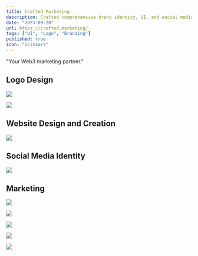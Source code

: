 ```yaml
---
title: Crafted Marketing
description: Crafted comprehensive brand identity, UI, and social media visuals for Crafted Marketing, a Web3 marketing partner.
date: "2023-09-20"
url: https://crafted.marketing/
tags: ["UI", "Logo", "Branding"]
published: true
icon: "Scissors"
---
```


"Your Web3 marketing partner."

## Logo Design

![](/images/crafted-logo-set.webp)

![](/images/crafted-logo.webp)

## Website Design and Creation

![](/images/crafted-ui.webp)

## Social Media Identity

![](/images/crafted-rs.webp)

## Marketing

![](/images/crafted-comm-1.webp)

![](/images/crafted-comm-2.webp)

![](/images/crafted-comm-3.webp)

![](/images/crafted-comm-4.webp)

![](/images/crafted-bento.webp)

